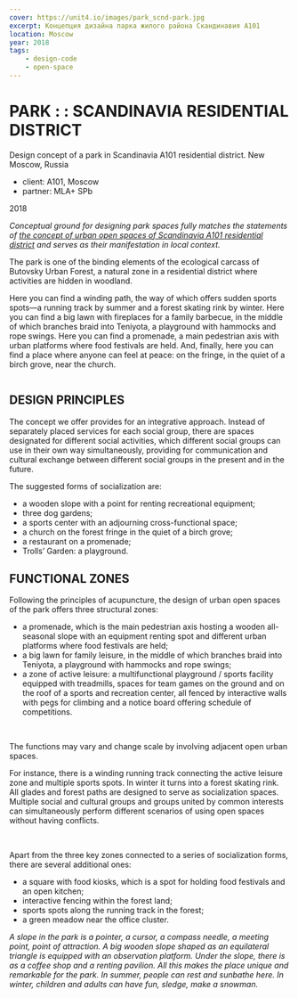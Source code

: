 ```yaml
---
cover: https://unit4.io/images/park_scnd-park.jpg
excerpt: Концепция дизайна парка жилого района Скандинавия А101
location: Moscow
year: 2018
tags:
    - design-code
    - open-space
---
```


# PARK : : SCANDINAVIA RESIDENTIAL DISTRICT

Design concept of a park in Scandinavia A101 residential district. New Moscow, Russia

- client: А101, Moscow
- partner: MLA+ SPb

2018

_Conceptual ground for designing park spaces fully matches the statements of [the concept of urban open spaces of Scandinavia A101 residential district](/scnd-gb) and serves as their manifestation in local context._

The park is one of the binding elements of the ecological carcass of Butovsky Urban Forest, a natural zone in a residential district where activities are hidden in woodland.

Here you can find a winding path, the way of which offers sudden sports spots—a running track by summer and a forest skating rink by winter. Here you can find a big lawn with fireplaces for a family barbecue, in the middle of which branches braid into Teniyota, a playground with hammocks and rope swings. Here you can find a promenade, a main pedestrian axis with urban platforms where food festivals are held. And, finally, here you can find a place where anyone can feel at peace: on the fringe, in the quiet of a birch grove, near the church.

<Image src="/images/park_scnd-park.jpg" width={3000} height={1489} alt="" />

## DESIGN PRINCIPLES

The concept we offer provides for an integrative approach. Instead of separately placed services for each social group, there are spaces designated for different social activities, which different social groups can use in their own way simultaneously, providing for communication and cultural exchange between different social groups in the present and in the future.

The suggested forms of socialization are:
- a wooden slope with a point for renting recreational equipment;
- three dog gardens;
- a sports center with an adjourning cross-functional space;
- a church on the forest fringe in the quiet of a birch grove;
- a restaurant on a promenade;
- Trolls’ Garden: a playground.

## FUNCTIONAL ZONES

Following the principles of acupuncture, the design of urban open spaces of the park offers three structural zones:
- a promenade, which is the main pedestrian axis hosting a wooden all-seasonal slope with an equipment renting spot and different urban platforms where food festivals are held;
- a big lawn for family leisure, in the middle of which branches braid into Teniyota, a playground with hammocks and rope swings;
- a zone of active leisure: a multifunctional playground / sports facility equipped with treadmills, spaces for team games on the ground and on the roof of a sports and recreation center, all fenced by interactive walls with pegs for climbing and a notice board offering schedule of competitions.

<Carousel effect='crossfade'>
	<Image src="/images/park_scnd-03.jpg" alt="" />
	<Image src="/images/park_scnd-04.jpg" alt="" />
</Carousel>

The functions may vary and change scale by involving adjacent open urban spaces.

For instance, there is a winding running track connecting the active leisure zone and multiple sports spots. In winter it turns into a forest skating rink. All glades and forest paths are designed to serve as socialization spaces. Multiple social and cultural groups and groups united by common interests can simultaneously perform different scenarios of using open spaces without having conflicts.

<Carousel effect='crossfade'>
	<Image src="/images/park_scnd-05.jpg" alt="" />
	<Image src="/images/park_scnd-06.jpg" alt="" />
</Carousel>

Apart from the three key zones connected to a series of socialization forms, there are several additional ones:
- a square with food kiosks, which is a spot for holding food festivals and an open kitchen;
- interactive fencing within the forest land;
- sports spots along the running track in the forest;
- a green meadow near the office cluster.

*A slope in the park is a pointer, a cursor, a compass needle, a meeting point, point of attraction. A big wooden slope shaped as an equilateral triangle is equipped with an observation platform. Under the slope, there is as a coffee shop and a renting pavilion. All this makes the place unique and remarkable for the park. In summer, people can rest and sunbathe here. In winter, children and adults can have fun, sledge, make a snowman.*

<Image src="/images/park_scnd-02.jpg" width={1800} height={889} alt="" />

